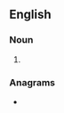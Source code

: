{{also|teashops}}
==English==

===Noun===
{{head|en|noun plural form}}

# {{plural of|tea shop|lang=en}}

===Anagrams===
* {{anagrams|en|a=aehopsst|Potashes|pathoses|potashes|spathose}}